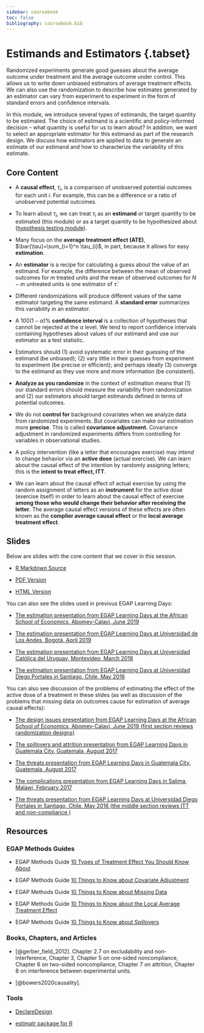 ```yaml
---
sidebar: coursebook
toc: false
bibliography: coursebook.bib
---
```


# Estimands and Estimators {.tabset} {.unlisted}

Randomized experiments generate good guesses about the average outcome under treatment and the average outcome under control.  This allows us to write down unbiased estimators of average treatment effects.  We can also use the randomization to describe how estimates generated by an estimator can vary from experiment to experiment in the form of standard errors and confidence intervals.

In this module, we introduce several types of estimands, the target quantity to be estimated.  The choice of estimand is a scientific and policy-informed decision -- what quantity is useful for us to learn about?  In addition, we want to select an appropriate estimator for this estimand as part of the research design.  We discuss how estimators are applied to data to generate an estimate of our estimand and how to characterize the variability of this estimate.   


## Core Content

- A **causal effect**, $\tau_i$, is a comparison of unobserved potential outcomes for each unit $i$.  For example, this can be a difference or a ratio of unobserved potential outcomes.  

- To learn about $\tau_{i}$, we can treat $\tau_{i}$ as an **estimand** or target quantity to be estimated (this module) or as a target quantity to be hypothesized about ([hypothesis testing module](hypothesis-testing.html)).

- Many focus on the **average treatment effect (ATE)**, $\bar{\tau}=\sum_{i=1}^n
   \tau_{i}$, in part, because it allows for easy **estimation**.

- An **estimator** is a recipe for calculating a guess about the value of an estimand. For example, the difference between the mean of observed outcomes for $m$ treated units and the mean of observed outcomes for $N-m$ untreated units is one estimator of $\bar{\tau}$. 

- Different randomizations will produce different values of the same estimator targeting the same estimand. A **standard error** summarizes this variability in an estimator.

- A $100(1-\alpha)$% **confidence interval** is a collection of hypotheses that cannot be rejected at the $\alpha$ level. We tend to report confidence intervals containing hypotheses about values of our estimand and use our estimator as a test statistic.

- Estimators should (1) avoid systematic error in their guessing of the estimand (be unbiased); (2) vary little in their guesses from experiment to experiment (be precise or efficient); and perhaps ideally (3) converge to the estimand as they use more  and more information (be consistent).

 - **Analyze as you randomize** in the context of estimation means that (1) our standard errors should measure the variability from randomization and (2) our estimators should target estimands defined in terms of potential outcomes.

 - We do not **control for** background covariates when we analyze data from randomized experiments. But covariates can make our estimation more **precise**. This is called **covariance adjustment**. Covariance adjustment in randomized experiments differs from controlling for variables in observational studies.

 - A policy intervention (like a letter that encourages exercise) may *intend* to change behavior via an **active dose** (actual exercise). We can learn about the causal effect of the intention by randomly assigning letters; this is the **intent to treat effect, ITT**. 
 
 - We can learn about the causal effect of actual exercise by using the random assignment of letters as an **instrument** for the active dose (exercise itself) in order to learn about the causal effect of exercise **among those who would change their behavior after receiving the letter**. The average causal effect versions of these effects are often known as the **complier average causal effect** or the **local average treatment effect**.



## Slides

Below are slides with the core content that we cover in this session.

- [R Markdown Source](https://egap.github.io/learningdays-resources/Slides/estimation-slides.Rmd)

- [PDF Version](https://egap.github.io/learningdays-resources/Slides/estimation-slides.pdf)

- [HTML Version](https://egap.github.io/learningdays-resources/Slides/estimation-slides.html)

You can also see the slides used in previous EGAP Learning Days:

 - [The estimation presentation from EGAP Learning Days at the African School of Economics, Abomey-Calavi, June 2019](https://egap.github.io/learningdays-resources/Slides/Examples/estimation-benin.pdf)

 - [The estimation presentation from EGAP Learning Days at Universidad de Los Andes, Bogotá, April 2019](https://egap.github.io/learningdays-resources/Slides/Examples/estimation-bogota.pdf)

 - [The estimation presentation from EGAP Learning Days at Universidad Católica del Uruguay, Montevideo, March 2018](https://egap.github.io/learningdays-resources/Slides/Examples/estimation-montevideo.pdf)

 - [The estimation presentation from EGAP Learning Days at Universidad Diego Portales in Santiago, Chile, May 2016](https://egap.github.io/learningdays-resources/Slides/Examples/estimation-santiago.pdf)

You can also see discussion of the problems of estimating the effect of the active dose of a treatment in these slides (as well as discussion of the problems that missing data on outcomes cause for estimation of average causal effects):

- [The design issues presentation from EGAP Learning Days at the African School of Economics, Abomey-Calavi, June 2019 (first section reviews randomization designs)](https://egap.github.io/learningdays-resources/Slides/Examples/threats-benin.pdf)

- [The spillovers and attrition presentation from EGAP Learning Days in Guatemala City, Guatemala, August 2017](https://egap.github.io/learningdays-resources/Slides/Examples/spillovers_attrition-guatemala.pdf)

- [The threats presentation from EGAP Learning Days in Guatemala City, Guatemala, August 2017](https://egap.github.io/learningdays-resources/Slides/Examples/threats-guatemala.pdf)

- [The complications presentation from EGAP Learning Days in Salima, Malawi, February 2017](https://egap.github.io/learningdays-resources/Slides/Examples/complications-malawi.pdf)

- [The threats presentation from EGAP Learning Days at Universidad Diego Portales in Santiago, Chile, May 2016 (the middle section reviews ITT and non-compliance )](https://egap.github.io/learningdays-resources/Slides/Examples/threats-santiago.pdf)


## Resources

### EGAP Methods Guides

 - EGAP Methods Guide [10 Types of Treatment Effect You Should Know About](https://egap.org/resource/10-types-of-treatment-effect-you-should-know-about/)

 - EGAP Methods Guide [10 Things to Know about Covariate Adjustment](https://egap.org/resource/10-things-to-know-about-covariate-adjustment/)

 - EGAP Methods Guide [10 Things to Know about Missing Data](https://egap.org/resource/10-things-to-know-about-missing-data/)

 - EGAP Methods Guide [10 Things to Know about the Local Average Treatment Effect](https://egap.org/resource/10-things-to-know-about-the-local-average-treatment-effect/)

 - EGAP Methods Guide [10 Things to Know about Spillovers](https://egap.org/resource/10-things-to-know-about-spillovers/)

### Books, Chapters, and Articles

 - [@gerber_field_2012]. Chapter 2.7 on excludability and non-interference, Chapter 3, Chapter 5 on one-sided noncompliance, Chapter 6 on two-sided noncompliance, Chapter 7 on attrition, Chapter 8 on interference between experimental units.

 - [@bowers2020causality].


### Tools

- [DeclareDesign](https://declaredesign.org)

- [estimatr package for R](https://declaredesign.org/r/estimatr/)

